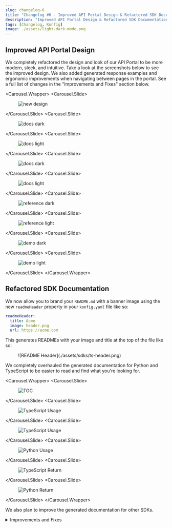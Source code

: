 ```yaml
---
slug: changelog-6
title: "Changelog #6 - Improved API Portal Design & Refactored SDK Documentation"
description: "Improved API Portal Design & Refactored SDK Documentation"
tags: [Changelog, Konfig]
image: ./assets/light-dark-mode.png
---
```


## Improved API Portal Design <Flame/>

We completely refactored the design and look of our API Portal to be more
modern, sleek, and intuitive. Take a look at the screenshots below to see the
improved design. We also added generated response examples and ergonomic
improvements when navigating between pages in the portal. See a full list of
changes in the "Improvements and Fixes" section below.

<Carousel.Wrapper>
    <Carousel.Slide>
    <Figure caption="Improved API Portal Design">
    ![new design](./assets/light-dark-mode.png)
    </Figure>
    </Carousel.Slide>
    <Carousel.Slide>
    <Figure caption="Markdown Documentation (dark)">
    ![docs dark](./assets/docs-dark.png)
    </Figure>
    </Carousel.Slide>
    <Carousel.Slide>
    <Figure caption="Markdown Documentation (light)">
    ![docs light](./assets/docs-light.png)
    </Figure>
    </Carousel.Slide>
    <Carousel.Slide>
    <Figure caption="Markdown Documentation (with brand color header in dark mode)">
    ![docs dark](./assets/docs-2-dark.png)
    </Figure>
    </Carousel.Slide>
    <Carousel.Slide>
    <Figure caption="Markdown Documentation (with brand color header in light mode)">
    ![docs light](./assets/docs-2-light.png)
    </Figure>
    </Carousel.Slide>
    <Carousel.Slide>
    <Figure caption="API Reference (dark)">
    ![reference dark](./assets/reference-dark.png)
    </Figure>
    </Carousel.Slide>
    <Carousel.Slide>
    <Figure caption="API Reference (light)">
    ![reference light](./assets/reference-light.png)
    </Figure>
    </Carousel.Slide>
    <Carousel.Slide>
    <Figure caption="API Demos (dark)">
    ![demo dark](./assets/demo-dark.png)
    </Figure>
    </Carousel.Slide>
    <Carousel.Slide>
    <Figure caption="API Demos (light)">
    ![demo light](./assets/demo-light.png)
    </Figure>
    </Carousel.Slide>
</Carousel.Wrapper>

## Refactored SDK Documentation

We now allow you to brand your `README.md` with a banner image using the new
`readmeHeader` property in your `konfig.yaml` file like so:

```yaml konfig.yaml
readmeHeader:
  title: Acme
  image: header.png
  url: https://acme.com
```

This generates READMEs with your image and title at the top of the file like
so:

<Figure caption="Example TypeScript SDK README.md file">
![README Header](./assets/sdks/ts-header.png)
</Figure>

We completely overhauled the generated documentation for Python and TypeScript
to be easier to read and find what you're looking for.

<Carousel.Wrapper>
    <Carousel.Slide>
    <Figure caption="Table of Contents">
    ![TOC](./assets/sdks/ts-toc.png)
    </Figure>
    </Carousel.Slide>
    <Carousel.Slide>
    <Figure caption="Usage (TypeScript)">
    ![TypeScript Usage](./assets/sdks/ts-usage.png)
    </Figure>
    </Carousel.Slide>
    <Carousel.Slide>
    <Figure caption="Usage (TypeScript)">
    ![TypeScript Usage](./assets/sdks/ts-usage.png)
    </Figure>
    </Carousel.Slide>
    <Carousel.Slide>
    <Figure caption="Usage (Python)">
    ![Python Usage](./assets/sdks/python-usage.png)
    </Figure>
    </Carousel.Slide>
    <Carousel.Slide>
    <Figure caption="Parameters and Response (TypeScript)">
    ![TypeScript Return](./assets/sdks/ts-return.png)
    </Figure>
    </Carousel.Slide>
    <Carousel.Slide>
    <Figure caption="Parameters and Response (Python)">
    ![Python Return](./assets/sdks/python-return.png)
    </Figure>
    </Carousel.Slide>
</Carousel.Wrapper>


We also plan to improve the generated documentation for other SDKs.

<details>
<summary>Improvements and Fixes</summary>
- API Portal now preserves scroll position when navigating between pages
- Clicking the logo in the top-left corner brings you back to homepage
- Implemented light/dark logo theme for API Portal
- Added `-x` to not start a mock server in `konfig test`
- Fix table rendering width larger than viewport in API Portal
- Fix table from causing horizontal scroll on small screens
- Fixed handling of non-`Blob` type values in TypeScript SDK for `multipart/form-data`
- Handle `array` type schemas in request body for API Portal
- Support `bash`, `JavaScript`, and many more languages as code blocks in API Portal
- Point top-level API Portal domain to documentation if documentation is configured
- Remove nested documentation in Python SDK
- Embed all documentation into neatly organized `README.md` for Python SDK
- Removed nested documentation for TypeScript SDK
- Embed all documentation into neatly organized `README.md` for TypeScript SDK
- Added ability to [order endpoints](/docs/portal/tutorials/configuring-api-reference#how-to-order-operations-in-api-reference) in the API Reference page
- Fixed scrollbar blocking header on Windows for API Portal
- Fixed bug in `konfig fix` where fixing operation IDs fail because `await` wasn't used
- Fix invalid links in top-level `README.md` in SDK repository
- Show example values and schema in API Portal for operations
</details>